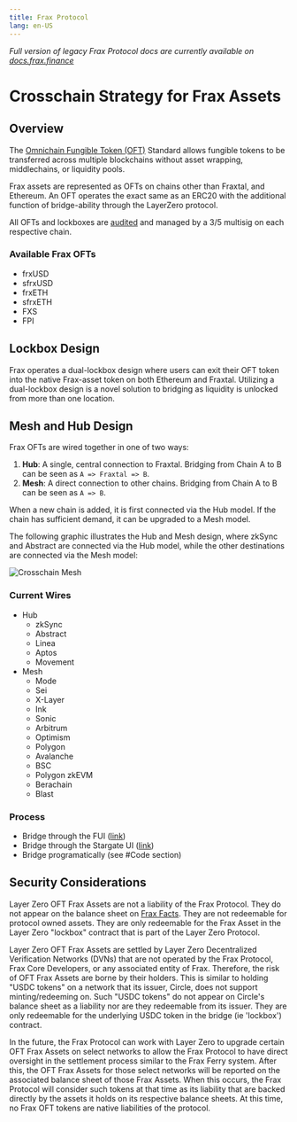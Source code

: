 ```yaml
---
title: Frax Protocol
lang: en-US
---
```



_Full version of legacy Frax Protocol docs are currently available on [docs.frax.finance](https://docs.frax.finance)_

# Crosschain Strategy for Frax Assets

## Overview

The [Omnichain Fungible Token (OFT)](https://docs.layerzero.network/v2/home/token-standards/oft-standard) Standard allows fungible tokens to be transferred across multiple blockchains without asset wrapping, middlechains, or liquidity pools.

Frax assets are represented as OFTs on chains other than Fraxtal, and Ethereum. An OFT operates the exact same as an ERC20 with the additional function of bridge-ability through the LayerZero protocol.

All OFTs and lockboxes are [audited](https://github.com/FraxFinance/LayerZero-v2-upgradeable) and managed by a 3/5 multisig on each respective chain.

### Available Frax OFTs

- frxUSD
- sfrxUSD
- frxETH
- sfrxETH
- FXS
- FPI

## Lockbox Design

Frax operates a dual-lockbox design where users can exit their OFT token into the native Frax-asset token on both Ethereum and Fraxtal. Utilizing a dual-lockbox design is a novel solution to bridging as liquidity is unlocked from more than one location.

## Mesh and Hub Design

Frax OFTs are wired together in one of two ways:

1. **Hub**: A single, central connection to Fraxtal. Bridging from Chain A to B can be seen as `A => Fraxtal => B`.
2. **Mesh**: A direct connection to other chains. Bridging from Chain A to B can be seen as `A => B`.

When a new chain is added, it is first connected via the Hub model. If the chain has sufficient demand, it can be upgraded to a Mesh model.

The following graphic illustrates the Hub and Mesh design, where zkSync and Abstract are connected via the Hub model, while the other destinations are connected via the Mesh model:

![Crosschain Mesh](/images/protocol/crosschain-mesh.png)

### Current Wires

- Hub
  - zkSync
  - Abstract
  - Linea
  - Aptos
  - Movement
- Mesh
  - Mode
  - Sei
  - X-Layer
  - Ink
  - Sonic
  - Arbitrum
  - Optimism
  - Polygon
  - Avalanche
  - BSC
  - Polygon zkEVM
  - Berachain
  - Blast

### Process

- Bridge through the FUI ([link](https://www.frax.com))
- Bridge through the Stargate UI ([link](https://stargate.finance/bridge))
- Bridge programatically (see #Code section)

## Security Considerations

Layer Zero OFT Frax Assets are not a liability of the Frax Protocol. They do not appear on the balance sheet on [Frax Facts](https://facts.frax.finance/frax/balance-sheet). They are not redeemable for protocol owned assets. They are only redeemable for the Frax Asset in the Layer Zero "lockbox" contract that is part of the Layer Zero Protocol.

Layer Zero OFT Frax Assets are settled by Layer Zero Decentralized Verification Networks (DVNs) that are not operated by the Frax Protocol, Frax Core Developers, or any associated entity of Frax. Therefore, the risk of OFT Frax Assets are borne by their holders. This is similar to holding "USDC tokens" on a network that its issuer, Circle, does not support minting/redeeming on. Such "USDC tokens" do not appear on Circle's balance sheet as a liability nor are they redeemable from its issuer. They are only redeemable for the underlying USDC token in the bridge (ie 'lockbox') contract.

In the future, the Frax Protocol can work with Layer Zero to upgrade certain OFT Frax Assets on select networks to allow the Frax Protocol to have direct oversight in the settlement process similar to the Frax Ferry system. After this, the OFT Frax Assets for those select networks will be reported on the associated balance sheet of those Frax Assets. When this occurs, the Frax Protocol will consider such tokens at that time as its liability that are backed directly by the assets it holds on its respective balance sheets. At this time, no Frax OFT tokens are native liabilities of the protocol.
